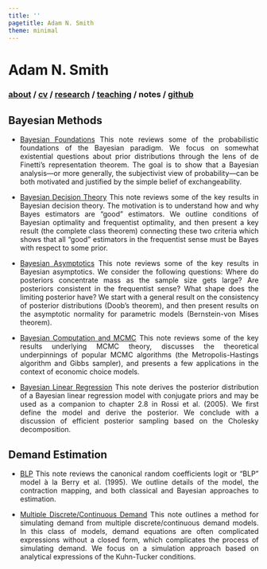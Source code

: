 ```yaml
---
title: ''
pagetitle: Adam N. Smith
theme: minimal
---
```


<div class="header">
<h1 class="item">Adam N. Smith</h1>
<h3 class="item">
[about](index.html) /
<a href=files/smith-cv.pdf target="_blank">cv</a> /
[research](research.html) /
[teaching](teaching.html) /
notes /
<a href="https://github.com/adam-n-smith" target="_blank">github</a>
</h3>
</div>

<!-- <h1> Adam N. Smith </h1>  -->

<!-- <h3> -->
<!-- [about](index.html) /  -->
<!-- <a href=files/smith-cv.pdf target="_blank">cv</a> / -->
<!-- [research](research.html) / -->
<!-- [teaching](teaching.html) / -->
<!-- notes / -->
<!-- <a href="https://github.com/adam-n-smith" target="_blank">github</a> -->
<!-- </h3>  -->
<div style="text-align:justify">

<h2> Bayesian Methods </h2>

* [Bayesian Foundations](files/notes/bayes-foundations.pdf)
This note reviews some of the probabilistic foundations of the Bayesian paradigm. We focus on somewhat existential questions about prior distributions through the lens of de Finetti’s representation theorem. The goal is to show that a Bayesian analysis---or more generally, the subjectivist view of probability---can be both motivated and justified by the simple belief of exchangeability.

* [Bayesian Decision Theory](files/notes/bayes-decision-theory.pdf)
This note reviews some of the key results in Bayesian decision theory. The motivation is to understand how and why Bayes estimators are “good” estimators. We outline conditions of Bayesian optimality and frequentist optimality, and then present a key result (the complete class theorem) connecting these two criteria which shows that all “good” estimators in the frequentist sense must be Bayes with respect to some prior.

* [Bayesian Asymptotics](files/notes/bayes-asymptotics.pdf)
This note reviews some of the key results in Bayesian asymptotics. We consider the following questions: Where do posteriors concentrate mass as the sample size gets large? Are posteriors consistent in the frequentist sense? What shape does the limiting posterior have? We start with a general result on the consistency of posterior distributions (Doob’s theorem), and then present results on the asymptotic normality for parametric models (Bernstein-von Mises theorem).

* [Bayesian Computation and MCMC](files/notes/bayes-mcmc.pdf)
This note reviews some of the key results underlying MCMC theory, discusses the theoretical underpinnings of popular MCMC algorithms (the Metropolis-Hastings algorithm and Gibbs sampler), and presents a few applications in the context of economic choice models.

* [Bayesian Linear Regression](files/notes/bayes-regression.pdf)
This note derives the posterior distribution of a Bayesian linear regression model with conjugate priors and may be used as a companion to chapter 2.8 in Rossi et al. (2005). We first define the model and derive the posterior. We conclude with a discussion of efficient posterior sampling based on the Cholesky decomposition.

<h2> Demand Estimation </h2>

* [BLP](files/notes/blp.pdf)
This note reviews the canonical random coefficients logit or “BLP” model à la Berry et al. (1995). We outline details of the model, the contraction mapping, and both classical and Bayesian approaches to estimation.

* [Multiple Discrete/Continuous Demand](files/notes/mdc-simulation.pdf)
This note outlines a method for simulating demand from multiple discrete/continuous demand models. In this class of models, demand equations are often complicated expressions without a closed form, which complicates the process of simulating demand. We focus on a simulation approach based on analytical expressions of the Kuhn-Tucker conditions.

</div>
